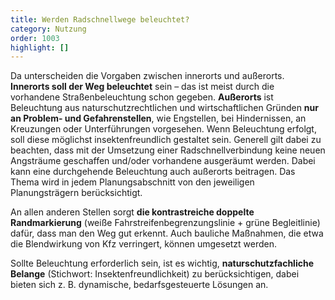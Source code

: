 ```yaml
---
title: Werden Radschnellwege beleuchtet?
category: Nutzung
order: 1003
highlight: []
---
```

Da unterscheiden die Vorgaben zwischen innerorts und außerorts. **Innerorts soll der Weg beleuchtet** sein – das ist meist durch die vorhandene Straßenbeleuchtung schon gegeben. **Außerorts** ist Beleuchtung aus naturschutzrechtlichen und wirtschaftlichen Gründen **nur an Problem- und Gefahrenstellen**, wie Engstellen, bei Hindernissen, an Kreuzungen oder Unterführungen vorgesehen. Wenn Beleuchtung erfolgt, soll diese möglichst insektenfreundlich gestaltet sein. Generell gilt dabei zu beachten, dass mit der Umsetzung einer Radschnellverbindung keine neuen Angsträume geschaffen und/oder vorhandene ausgeräumt werden. Dabei kann eine durchgehende Beleuchtung auch außerorts beitragen. Das Thema wird in jedem Planungsabschnitt von den jeweiligen Planungsträgern berücksichtigt.

An allen anderen Stellen sorgt **die kontrastreiche doppelte Randmarkierung** (weiße Fahrstreifenbegrenzungslinie + grüne Begleitlinie) dafür, dass man den Weg gut erkennt. Auch bauliche Maßnahmen, die etwa die Blendwirkung von Kfz verringert, können umgesetzt werden.

Sollte Beleuchtung erforderlich sein, ist es wichtig, **naturschutzfachliche Belange** (Stichwort: Insektenfreundlichkeit) zu berücksichtigen, dabei bieten sich z. B. dynamische, bedarfsgesteuerte Lösungen an.
